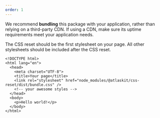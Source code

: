 ```yaml
---
order: 1
---
```



<SectionMessage title="Usage in production environments" appearance="warning">
	<p>
		We recommend <b>bundling</b> this package with your application, rather than relying on a
		third-party CDN. If using a CDN, make sure its uptime requirements meet your application needs.
	</p>
</SectionMessage>

The CSS reset should be the first stylesheet on your page. All other stylesheets should be included
after the CSS reset.

```
<!DOCTYPE html>
<html lang="en">
  <head>
    <meta charset="UTF-8">
    <title>Your page</title>
    <link rel="stylesheet" href="node_modules/@atlaskit/css-reset/dist/bundle.css" />
    <!-- your awesome styles -->
  </head>
  <body>
    <p>Hello world!</p>
  </body>
</html>
```

